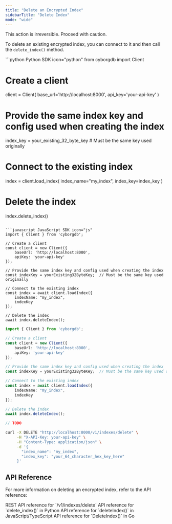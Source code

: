 ```yaml
---
title: "Delete an Encrypted Index"
sidebarTitle: "Delete Index"
mode: "wide"
---
```


<Warning>This action is irreversible. Proceed with caution.</Warning>

To delete an existing encrypted index, you can connect to it and then call the `delete_index()` method.

<CodeGroup>
```python Python SDK icon="python"
from cyborgdb import Client

# Create a client
client = Client(
    base_url='http://localhost:8000', 
    api_key='your-api-key'
)

# Provide the same index key and config used when creating the index
index_key = your_existing_32_byte_key  # Must be the same key used originally

# Connect to the existing index
index = client.load_index(
    index_name="my_index", 
    index_key=index_key
)

# Delete the index
index.delete_index()
```

```javascript JavaScript SDK icon="js"
import { Client } from 'cyborgdb';

// Create a client
const client = new Client({ 
    baseUrl: 'http://localhost:8000', 
    apiKey: 'your-api-key' 
});

// Provide the same index key and config used when creating the index
const indexKey = yourExisting32ByteKey;  // Must be the same key used originally

// Connect to the existing index
const index = await client.loadIndex({ 
    indexName: "my_index", 
    indexKey
});

// Delete the index
await index.deleteIndex();
```

```typescript TypeScript SDK icon="code"
import { Client } from 'cyborgdb';

// Create a client
const client = new Client({ 
    baseUrl: 'http://localhost:8000', 
    apiKey: 'your-api-key' 
});

// Provide the same index key and config used when creating the index
const indexKey = yourExisting32ByteKey;  // Must be the same key used originally

// Connect to the existing index
const index = await client.loadIndex({ 
    indexName: "my_index", 
    indexKey
});

// Delete the index
await index.deleteIndex();
```

```go Go SDK icon="golang"
// TODO
```

```bash cURL icon="rectangle-terminal"
curl -X DELETE "http://localhost:8000/v1/indexes/delete" \
     -H "X-API-Key: your-api-key" \
     -H "Content-Type: application/json" \
     -d '{
       "index_name": "my_index",
       "index_key": "your_64_character_hex_key_here"
     }'
```
</CodeGroup>

## API Reference

For more information on deleting an encrypted index, refer to the API reference:

<CardGroup cols={2}>
    <Card title="REST API Reference" href="../../rest-api/encrypted-index/delete-index" icon="rectangle-terminal">
        REST API reference for `/v1/indexes/delete`
    </Card>
    <Card title="Python SDK Reference" href="../../python-sdk/encrypted-index/delete-index" icon="python">
        API reference for `delete_index()` in Python
    </Card>
    <Card title="JS/TS SDK Reference" href="../../js-ts-sdk/encrypted-index/delete-index" icon="js">
        API reference for `deleteIndex()` in JavaScript/TypeScript
    </Card>
    <Card title="Go SDK Reference" href="../../go-sdk/encrypted-index/delete-index" icon="golang">
        API reference for `DeleteIndex()` in Go
    </Card>
</CardGroup>